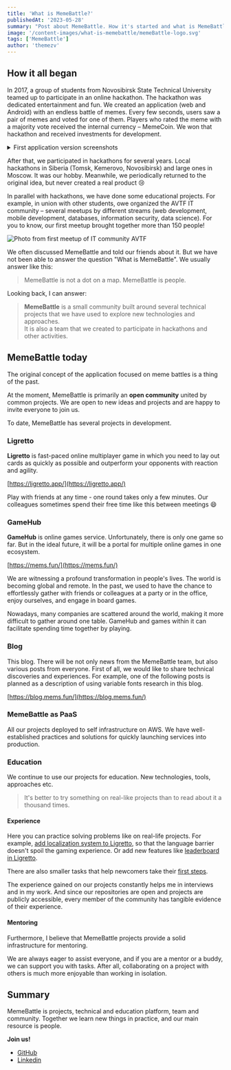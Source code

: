 ```yaml
---
title: 'What is MemeBattle?'
publishedAt: '2023-05-28'
summary: "Post about MemeBattle. How it's started and what is MemeBattle today"
image: '/content-images/what-is-memebattle/memeBattle-logo.svg'
tags: ['MemeBattle']
author: 'themezv'
---
```


## How it all began

In 2017, a group of students from Novosibirsk State Technical University teamed up to participate in an online hackathon.
The hackathon was dedicated entertainment and fun. We created an application (web and Android) with an endless battle of memes. Every few seconds, users saw a pair of memes and voted for one of them.
Players who rated the meme with a majority vote received the internal currency – MemeCoin.
We won that hackathon and received investments for development.

<details className="my-6">
  <summary>First application version screenshots</summary>
  <img src="/content-images/what-is-memebattle/memebattle_v1.png" alt="MemeBattle v1. Screenshow of web application"/>
  <img src="/content-images/what-is-memebattle/memebattle-playmarket.png" alt="MemeBattle v1. Screenshot of application page on google play"/>
</details>

After that, we participated in hackathons for several years. Local hackathons in Siberia (Tomsk, Kemerovo, Novosibirsk) and large ones in Moscow. It was our hobby.
Meanwhile, we periodically returned to the original idea, but never created a real product 😢

<InstagramPost publicationId="BaRdqExl35J" description="A post shared by Themezv (@artem_zverev.9)" />

In parallel with hackathons, we have done some educational projects. For example, in union with other students, owe organized the AVTF IT community – several meetups by different streams (web development, mobile development, databases, information security, data science). For you to know, our first meetup brought together more than 150 people!

<Image src='/content-images/what-is-memebattle/ITC2.jpg' alt="Photo from first meetup of IT community AVTF" width={1920} height={925} />

We often discussed MemeBattle and told our friends about it. But we have not been able to answer the question "What is MemeBattle". We usually answer like this:
> MemeBattle is not a dot on a map. MemeBattle is people.

<InstagramPost publicationId="BuPCRKrlI4C" description="A post shared by MemeBattle (@memebattle.world)" />

Looking back, I can answer:
><b>MemeBattle</b> is a small community built around several technical projects that we have used to explore new technologies and approaches. <br /> It is also a team that we created to participate in hackathons and other activities.

## MemeBattle today

The original concept of the application focused on meme battles is a thing of the past.

At the moment, MemeBattle is primarily an <b>open community</b> united by common projects.
We are open to new ideas and projects and are happy to invite everyone to join us.

To date, MemeBattle has several projects in development.

### Ligretto

<b>Ligretto</b> is fast-paced online multiplayer game in which you need to lay out cards as quickly as possible and outperform your opponents with reaction and agility.

[https://ligretto.app/](https://ligretto.app/)

Play with friends at any time - one round takes only a few minutes. Our colleagues sometimes spend their free time like this between meetings 😄

### GameHub

<b>GameHub</b> is online games service. Unfortunately, there is only one game so far. But in the ideal future, it will be a portal for multiple online games in one ecosystem.

[https://mems.fun/](https://mems.fun/)

We are witnessing a profound transformation in people's lives. The world is becoming global and remote.
In the past, we used to have the chance to effortlessly gather with friends or colleagues at a party or in the office, enjoy ourselves, and engage in board games.

Nowadays, many companies are scattered around the world, making it more difficult to gather around one table.
GameHub and games within it can facilitate spending time together by playing.

### Blog

This blog. There will be not only news from the MemeBattle team, but also various posts from everyone.
First of all, we would like to share technical discoveries and experiences. For example, one of the following posts is planned as a description of using variable fonts research in this blog.

[https://blog.mems.fun/](https://blog.mems.fun/)

### MemeBattle as PaaS

All our projects deployed to self infrastructure on AWS. We have well-established practices and solutions for quickly launching services into production.

### Education

We continue to use our projects for education. New technologies, tools, approaches etc.

> It's better to try something on real-like projects than to read about it a thousand times.

#### Experience

Here you can practice solving problems like on real-life projects. For example, [add localization system to Ligretto](https://github.com/MemeBattle/monorepo/issues/177), so that the language barrier doesn't spoil the gaming experience.
Or add new features like [leaderboard in Ligretto](https://github.com/MemeBattle/monorepo/milestone/11).

There are also smaller tasks that help newcomers take their [first steps](https://github.com/MemeBattle/monorepo/labels/good%20first%20issue).

The experience gained on our projects constantly helps me in interviews and in my work.
And since our repositories are open and projects are publicly accessible, every member of the community has tangible evidence of their experience.

#### Mentoring

Furthermore, I believe that MemeBattle projects provide a solid infrastructure for mentoring.

We are always eager to assist everyone, and if you are a mentor or a buddy, we can support you with tasks. After all, collaborating on a project with others is much more enjoyable than working in isolation.

## Summary

MemeBattle is projects, technical and education platform, team and community. Together we learn new things in practice, and our main resource is people.

**Join us!**

* [GitHub](https://github.com/MemeBattle)
* [Linkedin](https://www.linkedin.com/company/memebattle/)
